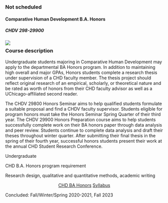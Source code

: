 

::: {.card .class-card}
::: card-header
### Not scheduled
:::

#### Comparative Human Development B.A. Honors {.card-title}
#####  CHDV 298-29900 {.card-subtitle}

![](cards/chd-preceptor-banner.jpg){.class-banner fig-alt="Illustration of students reading and working surrounded by books and school supplies. freepik.com"}

::: {.card-body style="margin-top: 0px;"}

::: {.content-narrow style="margin-top:-1rem;"}
### Course description {.course-summary}
:::

::: {.card-text .overflow-y-scroll .content-narrow .class-scroller}

Undergraduate students majoring in Comparative Human Development may apply to the departmental BA Honors program. In addition to maintaining high overall and major GPAs, Honors students complete a research thesis under supervision of a CHD faculty member. The thesis project should reflect original research of an empirical, scholarly, or theoretical nature and be rated as worth of honors from their CHD faculty advisor as well as a UChicago-affiliated second reader.

The CHDV 29800 Honors Seminar aims to help qualified students formulate a suitable proposal and find a CHDV faculty supervisor. Students eligible for program honors must take the Honors Seminar Spring Quarter of their third year. The CHDV 29900 Honors Preparation course aims to help students successfully complete work on their BA honors paper through data analysis and peer review. Students continue to complete data analysis and draft their theses throughout winter quarter. After submitting their final thesis in the spring of their fourth year, successful honors students present their work at the annual CHD Student Research Conference.

:::
:::

::: {.list-group .list-group-flush}

::: list-group-item
Undergraduate
:::
::: list-group-item
CHD B.A. Honors program requirement
:::
::: list-group-item
Research design, qualitative and quantitative methods, academic writing
:::

:::

::: {.card-body .content-narrow style="text-align: center;"}
[CHD BA Honors](http://collegecatalog.uchicago.edu/thecollege/comparativehumandevelopment/#bahonorsguidelines){.card-link .badge}
[Syllabus](files/syllabi/chd-ba-2023.pdf){.card-link .badge}

:::
::: {.card-footer .text-muted}
Concluded: Fall/Winter/Spring 2020-2021, Fall 2023
:::
:::